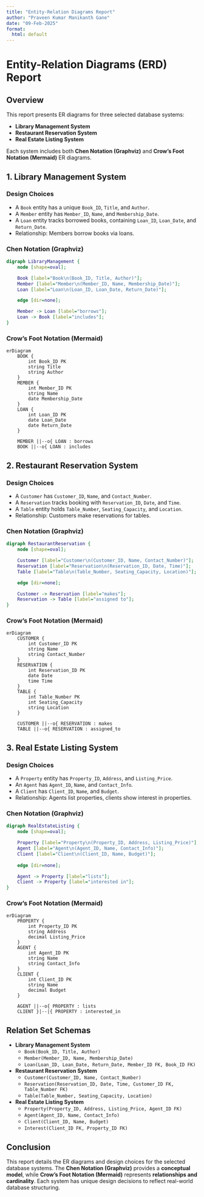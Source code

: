 ```yaml
---
title: "Entity-Relation Diagrams Report"
author: "Praveen Kumar Manikanth Gane"
date: "09-Feb-2025"
format:
  html: default
---
```


# **Entity-Relation Diagrams (ERD) Report**

## **Overview**
This report presents ER diagrams for three selected database systems: 

- **Library Management System**
- **Restaurant Reservation System**
- **Real Estate Listing System**

Each system includes both **Chen Notation (Graphviz)** and **Crow's Foot Notation (Mermaid)** ER diagrams. 

## **1. Library Management System**
### **Design Choices**
- A `Book` entity has a unique `Book_ID`, `Title`, and `Author`.
- A `Member` entity has `Member_ID`, `Name`, and `Membership_Date`.
- A `Loan` entity tracks borrowed books, containing `Loan_ID`, `Loan_Date`, and `Return_Date`.
- Relationship: Members borrow books via loans.

### **Chen Notation (Graphviz)**
```dot
digraph LibraryManagement {
    node [shape=oval];

    Book [label="Book\n(Book_ID, Title, Author)"];
    Member [label="Member\n(Member_ID, Name, Membership_Date)"];
    Loan [label="Loan\n(Loan_ID, Loan_Date, Return_Date)"];

    edge [dir=none];

    Member -> Loan [label="borrows"];
    Loan -> Book [label="includes"];
}
```

### **Crow’s Foot Notation (Mermaid)**
```mermaid
erDiagram
    BOOK {
        int Book_ID PK
        string Title
        string Author
    }
    MEMBER {
        int Member_ID PK
        string Name
        date Membership_Date
    }
    LOAN {
        int Loan_ID PK
        date Loan_Date
        date Return_Date
    }

    MEMBER ||--o{ LOAN : borrows
    BOOK ||--o{ LOAN : includes
```

## **2. Restaurant Reservation System**
### **Design Choices**
- A `Customer` has `Customer_ID`, `Name`, and `Contact_Number`.
- A `Reservation` tracks booking with `Reservation_ID`, `Date`, and `Time`.
- A `Table` entity holds `Table_Number`, `Seating_Capacity`, and `Location`.
- Relationship: Customers make reservations for tables.

### **Chen Notation (Graphviz)**
```dot
digraph RestaurantReservation {
    node [shape=oval];

    Customer [label="Customer\n(Customer_ID, Name, Contact_Number)"];
    Reservation [label="Reservation\n(Reservation_ID, Date, Time)"];
    Table [label="Table\n(Table_Number, Seating_Capacity, Location)"];

    edge [dir=none];

    Customer -> Reservation [label="makes"];
    Reservation -> Table [label="assigned to"];
}
```

### **Crow’s Foot Notation (Mermaid)**
```mermaid
erDiagram
    CUSTOMER {
        int Customer_ID PK
        string Name
        string Contact_Number
    }
    RESERVATION {
        int Reservation_ID PK
        date Date
        time Time
    }
    TABLE {
        int Table_Number PK
        int Seating_Capacity
        string Location
    }

    CUSTOMER ||--o{ RESERVATION : makes
    TABLE ||--o{ RESERVATION : assigned_to
```

## **3. Real Estate Listing System**
### **Design Choices**
- A `Property` entity has `Property_ID`, `Address`, and `Listing_Price`.
- An `Agent` has `Agent_ID`, `Name`, and `Contact_Info`.
- A `Client` has `Client_ID`, `Name`, and `Budget`.
- Relationship: Agents list properties, clients show interest in properties.

### **Chen Notation (Graphviz)**
```dot
digraph RealEstateListing {
    node [shape=oval];

    Property [label="Property\n(Property_ID, Address, Listing_Price)"];
    Agent [label="Agent\n(Agent_ID, Name, Contact_Info)"];
    Client [label="Client\n(Client_ID, Name, Budget)"];
    
    edge [dir=none];

    Agent -> Property [label="lists"];
    Client -> Property [label="interested in"];
}
```

### **Crow’s Foot Notation (Mermaid)**
```mermaid
erDiagram
    PROPERTY {
        int Property_ID PK
        string Address
        decimal Listing_Price
    }
    AGENT {
        int Agent_ID PK
        string Name
        string Contact_Info
    }
    CLIENT {
        int Client_ID PK
        string Name
        decimal Budget
    }

    AGENT ||--o{ PROPERTY : lists
    CLIENT }|--|{ PROPERTY : interested_in
```

## **Relation Set Schemas**
- **Library Management System**
  - `Book(Book_ID, Title, Author)`
  - `Member(Member_ID, Name, Membership_Date)`
  - `Loan(Loan_ID, Loan_Date, Return_Date, Member_ID FK, Book_ID FK)`
- **Restaurant Reservation System**
  - `Customer(Customer_ID, Name, Contact_Number)`
  - `Reservation(Reservation_ID, Date, Time, Customer_ID FK, Table_Number FK)`
  - `Table(Table_Number, Seating_Capacity, Location)`
- **Real Estate Listing System**
  - `Property(Property_ID, Address, Listing_Price, Agent_ID FK)`
  - `Agent(Agent_ID, Name, Contact_Info)`
  - `Client(Client_ID, Name, Budget)`
  - `Interest(Client_ID FK, Property_ID FK)`

## **Conclusion**
This report details the ER diagrams and design choices for the selected database systems. The **Chen Notation (Graphviz)** provides a **conceptual model**, while **Crow’s Foot Notation (Mermaid)** represents **relationships and cardinality**. Each system has unique design decisions to reflect real-world database structuring.
